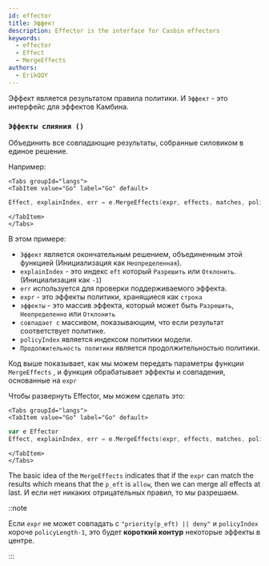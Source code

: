 ```yaml
---
id: effector
title: Эффект
description: Effector is the interface for Casbin effectors
keywords:
  - effector
  - Effect
  - MergeEffects
authors:
  - ErikQQY
---
```




Эффект является результатом правила политики. И `Эффект` - это интерфейс для эффектов Камбина.

### `Эффекты слияния ()`

Объединить все совпадающие результаты, собранные силовиком в единое решение.

Например:

```mdx-code-block
<Tabs groupId="langs">
<TabItem value="Go" label="Go" default>
```

```go
Effect, explainIndex, err = e.MergeEffects(expr, effects, matches, policyIndex, policyLength)
```

```mdx-code-block
</TabItem>
</Tabs>
```

В этом примере:

* `Эффект` является окончательным решением, объединенным этой функцией (Инициализация как `Неопределенная`).
* `explainIndex` - это индекс `eft` который `Разрешить` или `Отклонить`.(Инициализация как `-1`)
* `err` используется для проверки поддерживаемого эффекта.
* `expr` - это эффекты политики, хранящиеся как `строка`
* `эффекты` - это массив эффекта, который может быть `Разрешить`, `Неопределенно` или `Отклонить`
* `совпадает с` массивом, показывающим, что если результат соответствует политике.
* `policyIndex` является индексом политики модели.
* `Продолжительность политики` является продолжительностью политики.

Код выше показывает, как мы можем передать параметры функции `MergeEffects` , и функция обрабатывает эффекты и совпадения, основанные на `expr`

Чтобы развернуть Effector, мы можем сделать это:

```mdx-code-block
<Tabs groupId="langs">
<TabItem value="Go" label="Go" default>
```

```go
var e Effector
Effect, explainIndex, err = e.MergeEffects(expr, effects, matches, policyIndex, policyLength)
```

```mdx-code-block
</TabItem>
</Tabs>
```

The basic idea of the `MergeEffects` indicates that if the `expr` can match the results which means that the `p_eft` is `allow`, then we can merge all effects at last. И если нет никаких отрицательных правил, то мы разрешаем.

::note

Если `expr` не может совпадать с `"priority(p_eft) || deny"` и `policyIndex` короче `policyLength-1`, это будет **короткий контур** некоторые эффекты в центре.

:::